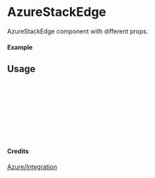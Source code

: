 
<Meta of={AzureStackEdge} title="Azure/Integration/AzureStackEdge" />

# AzureStackEdge

AzureStackEdge component with different props.

#### Example

<Canvas of={AzureStackEdge.Primary} />

## Usage

```ts
import { AzureStackEdge } from "yadl-ui";

const Example = () => {
  return (
      <AzureStackEdge />
  );
};

export default Example;
```

#### Credits
[Azure/Integration](https://learn.microsoft.com/en-us/azure/architecture/icons/)
